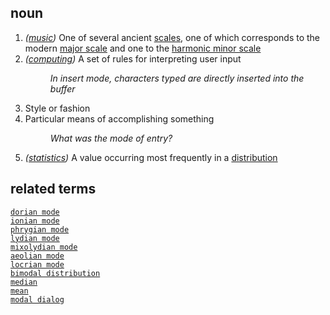 == noun ==

#''([[music]])'' One of several ancient [[scales]], one of which corresponds to the modern [[major scale]] and one to the [[harmonic minor scale]]
#''([[computing]])'' A set of rules for interpreting user input
#:''In insert mode, characters typed are directly inserted into the buffer''
# Style or fashion
# Particular means of accomplishing something
#:''What was the mode of entry?''
#''([[statistics]])'' A value occurring most frequently in a [[distribution]]

== related terms ==

 [[dorian mode]]
 [[ionian mode]]
 [[phrygian mode]]
 [[lydian mode]]
 [[mixolydian mode]]
 [[aeolian mode]]
 [[locrian mode]]
 [[bimodal distribution]]
 [[median]]
 [[mean]]
 [[modal dialog]]